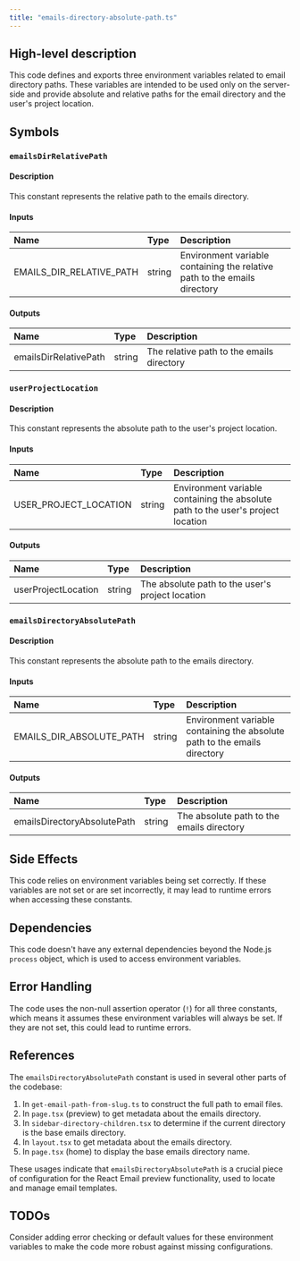 ```yaml
---
title: "emails-directory-absolute-path.ts"
---
```


## High-level description
This code defines and exports three environment variables related to email directory paths. These variables are intended to be used only on the server-side and provide absolute and relative paths for the email directory and the user's project location.

## Symbols

### `emailsDirRelativePath`
#### Description
This constant represents the relative path to the emails directory.

#### Inputs
| Name | Type | Description |
|:-----|:-----|:------------|
| EMAILS_DIR_RELATIVE_PATH | string | Environment variable containing the relative path to the emails directory |

#### Outputs
| Name | Type | Description |
|:-----|:-----|:------------|
| emailsDirRelativePath | string | The relative path to the emails directory |

### `userProjectLocation`
#### Description
This constant represents the absolute path to the user's project location.

#### Inputs
| Name | Type | Description |
|:-----|:-----|:------------|
| USER_PROJECT_LOCATION | string | Environment variable containing the absolute path to the user's project location |

#### Outputs
| Name | Type | Description |
|:-----|:-----|:------------|
| userProjectLocation | string | The absolute path to the user's project location |

### `emailsDirectoryAbsolutePath`
#### Description
This constant represents the absolute path to the emails directory.

#### Inputs
| Name | Type | Description |
|:-----|:-----|:------------|
| EMAILS_DIR_ABSOLUTE_PATH | string | Environment variable containing the absolute path to the emails directory |

#### Outputs
| Name | Type | Description |
|:-----|:-----|:------------|
| emailsDirectoryAbsolutePath | string | The absolute path to the emails directory |

## Side Effects
This code relies on environment variables being set correctly. If these variables are not set or are set incorrectly, it may lead to runtime errors when accessing these constants.

## Dependencies
This code doesn't have any external dependencies beyond the Node.js `process` object, which is used to access environment variables.

## Error Handling
The code uses the non-null assertion operator (`!`) for all three constants, which means it assumes these environment variables will always be set. If they are not set, this could lead to runtime errors.

## References
The `emailsDirectoryAbsolutePath` constant is used in several other parts of the codebase:

1. In `get-email-path-from-slug.ts` to construct the full path to email files.
2. In `page.tsx` (preview) to get metadata about the emails directory.
3. In `sidebar-directory-children.tsx` to determine if the current directory is the base emails directory.
4. In `layout.tsx` to get metadata about the emails directory.
5. In `page.tsx` (home) to display the base emails directory name.

These usages indicate that `emailsDirectoryAbsolutePath` is a crucial piece of configuration for the React Email preview functionality, used to locate and manage email templates.

## TODOs
Consider adding error checking or default values for these environment variables to make the code more robust against missing configurations.